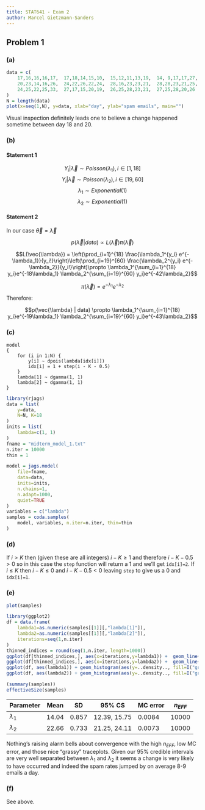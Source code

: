 ```yaml
---
title: STAT641 - Exam 2
author: Marcel Gietzmann-Sanders
---
```


## Problem 1

### (a) 

```r
data = c(
    17,16,16,16,17,  17,18,14,15,10,  15,12,11,13,19,  14, 9,17,17,27,
    20,23,14,16,26,  24,22,26,22,24,  28,16,23,23,21,  28,28,23,21,25,
    24,25,22,25,33,  27,17,15,20,19,  26,25,28,23,21,  27,25,28,20,26
)
N = length(data)
plot(x=seq(1,N), y=data, xlab="day", ylab="spam emails", main="")
```

Visual inspection definitely leads one to believe a change happened
sometime between day 18 and 20. 

### (b) 

#### Statement 1

$$Y_i|\vec{\lambda} \sim Poisson(\lambda_1), i \in [1, 18]$$
$$Y_i|\vec{\lambda} \sim Poisson(\lambda_2), i \in [19, 60]$$
$$\lambda_1 \sim Exponential(1)$$
$$\lambda_2 \sim Exponential(1)$$

#### Statement 2

In our case $\vec{\theta} = \vec{\lambda}$

$$p(\vec{\lambda} | data) \propto L(\vec{\lambda})\pi(\vec{\lambda})$$

$$L(\vec{\lambda}) = \left(\prod_{i=1}^{18} \frac{\lambda_1^{y_i} e^{-\lambda_1}}{y_i!}\right)\left(\prod_{i=19}^{60} \frac{\lambda_2^{y_i} e^{-\lambda_2}}{y_i!}\right)\propto \lambda_1^{\sum_{i=1}^{18} y_i}e^{-18\lambda_1} \lambda_2^{\sum_{i=19}^{60} y_i}e^{-42\lambda_2}$$

$$\pi(\vec{\lambda}) = e^{-\lambda_1}e^{-\lambda_2}$$

Therefore:

$$p(\vec{\lambda} | data) \propto \lambda_1^{\sum_{i=1}^{18} y_i}e^{-19\lambda_1} \lambda_2^{\sum_{i=19}^{60} y_i}e^{-43\lambda_2}$$

### (c) 

```
model
{
    for (i in 1:N) {
        y[i] ~ dpois(lambda[idx[i]])
        idx[i] = 1 + step(i - K - 0.5)
    }
    lambda[1] ~ dgamma(1, 1)
    lambda[2] ~ dgamma(1, 1)
}
```

```r
library(rjags)
data = list(
    y=data, 
    N=N, K=18
)
inits = list(
    lambda=c(1, 1)
)
fname = "midterm_model_1.txt"
n.iter = 10000
thin = 1

model = jags.model(
    file=fname,
    data=data,
    inits=inits,
    n.chains=1,
    n.adapt=1000,
    quiet=TRUE
)
variables = c("lambda")
samples = coda.samples(
    model, variables, n.iter=n.iter, thin=thin
)
```

### (d) 

If $i>K$ then (given these are all integers) $i - K \geq 1$ and therefore 
$i - K - 0.5>0$ so in this case the `step` function will return a 1 and we'll 
get `idx[i]=2`. If $i\leq K$ then $i - K \leq 0$ and $i-K-0.5<0$ leaving `step`
to give us a 0 and `idx[i]=1`.

### (e) 
```r
plot(samples)
```

```r
library(ggplot2)
df = data.frame(
    lambda1=as.numeric(samples[[1]][,"lambda[1]"]),
    lambda2=as.numeric(samples[[1]][,"lambda[2]"]),
    iterations=seq(1,n.iter)
)
thinned_indices = round(seq(1,n.iter, length=1000))
ggplot(df[thinned_indices,], aes(x=iterations,y=lambda1)) +  geom_line() + geom_smooth(se=FALSE) + xlab("iterations") + ylab("lambda1")
ggplot(df[thinned_indices,], aes(x=iterations,y=lambda2)) +  geom_line() + geom_smooth(se=FALSE) + xlab("iterations") + ylab("lambda2")
ggplot(df, aes(lambda1)) + geom_histogram(aes(y=..density.., fill=I("gray"), color=I("black")), binwidth=0.25) + geom_density(col = "black", lwd=1) + theme_bw() + xlab("lambda1")
ggplot(df, aes(lambda2)) + geom_histogram(aes(y=..density.., fill=I("gray"), color=I("black")), binwidth=0.25) + geom_density(col = "black", lwd=1) + theme_bw() + xlab("lambda2")
```


```r
(summary(samples))
effectiveSize(samples)
```

| Parameter | Mean | SD | 95% CS | MC error | $n_{EFF}$ |
| --- | --- | --- | --- | --- | --- | 
| $\lambda_1$ | 14.04 | 0.857 | 12.39, 15.75 | 0.0084 | 10000 |
| $\lambda_2$ | 22.66 | 0.733 | 21.25, 24.11 | 0.0073 | 10000 | 

Nothing's raising alarm bells about convergence with the high $n_{EFF}$, low MC error,
and those nice "grassy" traceplots. Given our 95% credible intervals are very well 
separated between $\lambda_1$ and $\lambda_2$ it seems a change is very likely to have 
occurred and indeed the spam rates jumped by on average 8-9 emails a day. 

### (f) 

See above. 



